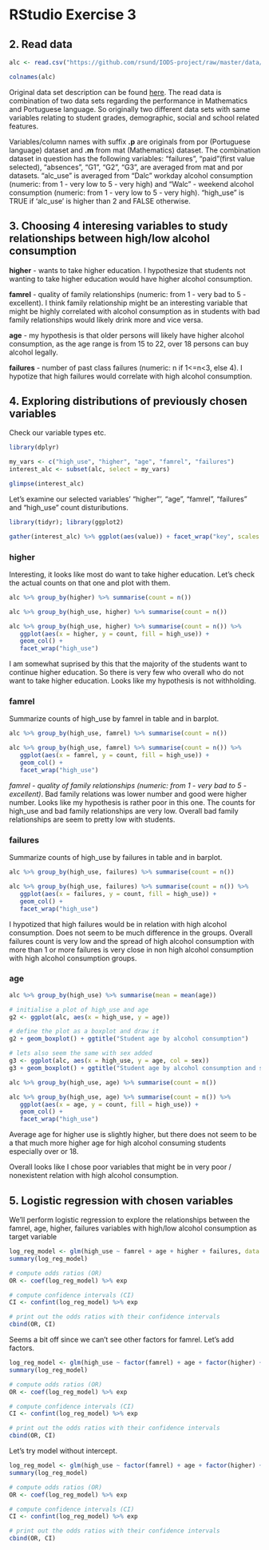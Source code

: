 # RStudio Exercise 3

## 2. Read data

```r
alc <- read.csv("https://github.com/rsund/IODS-project/raw/master/data/alc.csv", header = TRUE, sep = ",")

colnames(alc)

```
Original data set description can be found [here](https://archive.ics.uci.edu/ml/datasets/Student+Performance). The read data is combination of two data sets regarding the performance in Mathematics and Portuguese language. So originally two different data sets with same variables relating to student grades, demographic, social and school related features.

Variables/column names with suffix **.p** are originals from por (Portuguese language) dataset and **.m** from mat (Mathematics) dataset. The combination dataset in question has the following variables: "failures", "paid"(first value selected), "absences", "G1", "G2", "G3", are averaged from mat and por datasets. "alc_use" is averaged from "Dalc" workday alcohol consumption (numeric: from 1 - very low to 5 - very high) and "Walc" - weekend alcohol consumption (numeric: from 1 - very low to 5 - very high). "high_use" is TRUE if 'alc_use' is higher than 2 and FALSE otherwise.

## 3. Choosing 4 interesing variables to study relationships between high/low alcohol consumption

**higher** - wants to take higher education. I hypothesize that students not wanting to take higher education would have higher alcohol consumption.

**famrel** - quality of family relationships (numeric: from 1 - very bad to 5 - excellent). I think family relationship might be an interesting variable that might be highly correlated with alcohol consumption as in students with bad family relationships would likely drink more and vice versa.

**age** - my hypothesis is that older persons will likely have higher alcohol consumption, as the age range is from 15 to 22, over 18 persons can buy alcohol legally.

**failures** - number of past class failures (numeric: n if 1<=n<3, else 4). I hypotize that high failures would correlate with high alcohol consumption.


## 4. Exploring distributions of previously chosen variables

Check our variable types etc.

```r
library(dplyr)

my_vars <- c("high_use", "higher", "age", "famrel", "failures")
interest_alc <- subset(alc, select = my_vars)

glimpse(interest_alc)
```

Let's examine our selected variables' "higher"', "age", "famrel", "failures" and "high_use" count distuributions.

```r
library(tidyr); library(ggplot2)

gather(interest_alc) %>% ggplot(aes(value)) + facet_wrap("key", scales = "free") + geom_bar()
```

### higher 

Interesting, it looks like most do want to take higher education. Let's check the actual counts on that one and plot with them.

```r
alc %>% group_by(higher) %>% summarise(count = n())

alc %>% group_by(high_use, higher) %>% summarise(count = n())

alc %>% group_by(high_use, higher) %>% summarise(count = n()) %>%
   ggplot(aes(x = higher, y = count, fill = high_use)) +
   geom_col() + 
   facet_wrap("high_use")
```

I am somewhat suprised by this that the majority of the students want to continue higher education. So there is very few who overall who do not want to take higher education. Looks like my hypothesis is not withholding.

### famrel 

Summarize counts of high_use by famrel in table and in barplot.

```r
alc %>% group_by(high_use, famrel) %>% summarise(count = n())

alc %>% group_by(high_use, famrel) %>% summarise(count = n()) %>%
   ggplot(aes(x = famrel, y = count, fill = high_use)) +
   geom_col() + 
   facet_wrap("high_use")
```

*famrel - quality of family relationships (numeric: from 1 - very bad to 5 - excellent)*. Bad family relations was lower number and good were higher number. Looks like my hypothesis is rather poor in this one. The counts for high_use and bad family relationships are very low. Overall bad family relationships are seem to pretty low with students.

### failures

Summarize counts of high_use by failures in table and in barplot.

```r

alc %>% group_by(high_use, failures) %>% summarise(count = n())

alc %>% group_by(high_use, failures) %>% summarise(count = n()) %>%
   ggplot(aes(x = failures, y = count, fill = high_use)) +
   geom_col() + 
   facet_wrap("high_use")

```

I hypotized that high failures would be in relation with high alcohol consumption. Does not seem to be much difference in the groups. Overall failures count is very low and the spread of high alcohol consumption with more than 1 or more failures is very close in non high alcohol consumption with high alcohol consumption groups.

### age

```r

alc %>% group_by(high_use) %>% summarise(mean = mean(age))

# initialise a plot of high_use and age
g2 <- ggplot(alc, aes(x = high_use, y = age))

# define the plot as a boxplot and draw it
g2 + geom_boxplot() + ggtitle("Student age by alcohol consumption")

# lets also seem the same with sex added
g3 <- ggplot(alc, aes(x = high_use, y = age, col = sex))
g3 + geom_boxplot() + ggtitle("Student age by alcohol consumption and sex")

alc %>% group_by(high_use, age) %>% summarise(count = n())

alc %>% group_by(high_use, age) %>% summarise(count = n()) %>%
   ggplot(aes(x = age, y = count, fill = high_use)) +
   geom_col() + 
   facet_wrap("high_use")

```

Average age for higher use is slightly higher, but there does not seem to be a that much more higher age for high alcohol consuming students especially over or 18.

Overall looks like I chose poor variables that might be in very poor / nonexistent relation with high alcohol consumption.

## 5. Logistic regression with chosen variables

We'll perform logistic regression to explore the relationships between the famrel, age, higher, failures variables with high/low alcohol consumption as target variable

```r

log_reg_model <- glm(high_use ~ famrel + age + higher + failures, data = alc, family = "binomial")
summary(log_reg_model)

# compute odds ratios (OR)
OR <- coef(log_reg_model) %>% exp

# compute confidence intervals (CI)
CI <- confint(log_reg_model) %>% exp

# print out the odds ratios with their confidence intervals
cbind(OR, CI)
```

Seems a bit off since we can't see other factors for famrel. Let's add factors.

```r
log_reg_model <- glm(high_use ~ factor(famrel) + age + factor(higher) + failures, data = alc, family = "binomial")
summary(log_reg_model)

# compute odds ratios (OR)
OR <- coef(log_reg_model) %>% exp

# compute confidence intervals (CI)
CI <- confint(log_reg_model) %>% exp

# print out the odds ratios with their confidence intervals
cbind(OR, CI)
```

Let's try model without intercept.

```r
log_reg_model <- glm(high_use ~ factor(famrel) + age + factor(higher) + failures -1, data = alc, family = "binomial")
summary(log_reg_model)

# compute odds ratios (OR)
OR <- coef(log_reg_model) %>% exp

# compute confidence intervals (CI)
CI <- confint(log_reg_model) %>% exp

# print out the odds ratios with their confidence intervals
cbind(OR, CI)
```
